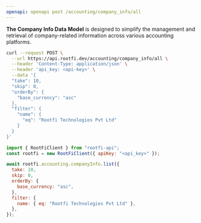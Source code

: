 ```yaml
---
openapi: openapi post /accounting/company_info/all
---
```


**The Company Info Data Model** is designed to simplify the management and retrieval of company-related information across various accounting platforms.

<RequestExample>

```bash cURL
curl --request POST \
  --url https://api.rootfi.dev/accounting/company_info/all \
  --header 'Content-Type: application/json' \
  --header 'api_key: <api-key>' \
  --data '{
  "take": 10,
  "skip": 0,
  "orderBy": {
    "base_currency": "asc"
  },
  "filter": {
    "name": {
      "eq": "Rootfi Technologies Pvt Ltd"
    }
  }
}'
```

```javascript NodeJS
import { RootFiClient } from "rootfi-api";
const rootfi = new RootFiClient({ apiKey: "<api_key>" });

await rootfi.accounting.companyInfo.list({
  take: 10,
  skip: 0,
  orderBy: {
    base_currency: "asc",
  },
  filter: {
    name: { eq: "Rootfi Technologies Pvt Ltd" },
  },
});
```

</RequestExample>
